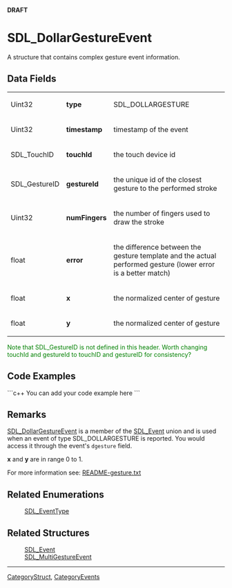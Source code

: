 <!-- pragma section-numbers off -->
<!-- pragma camelcase off -->
'''DRAFT'''

= SDL_DollarGestureEvent =
A structure that contains complex gesture event information.


== Data Fields ==
{|
|Uint32
|'''type'''
|SDL_DOLLARGESTURE
|-
|Uint32
|'''timestamp'''
|timestamp of the event
|-
|SDL_TouchID
|'''touchId'''
|the touch device id
|-
|SDL_GestureID
|'''gestureId'''
|the unique id of the closest gesture to the performed stroke
|-
|Uint32
|'''numFingers'''
|the number of fingers used to draw the stroke
|-
|float
|'''error'''
|the difference between the gesture template and the actual performed gesture (lower error is a better match)
|-
|float
|'''x'''
|the normalized center of gesture
|-
|float
|'''y'''
|the normalized center of gesture
|}

<span style="color: green;">Note that SDL_GestureID is not defined in this header.</span>
<span style="color: green;">Worth changing touchId and gestureId to touchID and gestureID for consistency?</span>

== Code Examples ==
```c++
You can add your code example here
```

== Remarks ==
[[SDL_DollarGestureEvent]] is a member of the [[SDL_Event]] union and is used when an event of type SDL_DOLLARGESTURE is reported.  You would access it through the event's <code>dgesture</code> field.

'''x''' and '''y''' are in range 0 to 1.

For more information see: [http://hg.libsdl.org/SDL/file/default/README-gesture.txt README-gesture.txt]

== Related Enumerations ==
:[[SDL_EventType]]

== Related Structures ==
:[[SDL_Event]]
:[[SDL_MultiGestureEvent]]

----
[[CategoryStruct]], [[CategoryEvents]]
